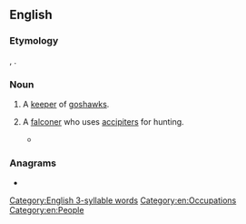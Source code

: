 ==English==

===Etymology===
{{der|en|fro|ostruchier}}, {{m|fro|austruchier}}.

===Noun===
{{en-noun}}

# {{lb|en|obsolete}} A [[keeper]] of [[goshawk]]s.
# {{lb|en|falconry}} A [[falconer]] who uses [[accipiter]]s for hunting.
#* {{quote-book|en|author=T[erence] H[anbury] White|authorlink=T. H. White|chapter=I|title={{w|The Once and Future King}}|location=New York, N.Y.|publisher={{w|G. P. Putnam's Sons}}|year=1958|section=book I (''The Sword in the Stone'')|isbn=978-0-399-10597-5|passage=Just as in modern shooting, you must never offer criticism to the man in command, so in hawking it was important that no outside advice should be allowed to disturb the judgment of the '''austringer'''.}}

===Anagrams===
* {{anagrams|en|a=aeginrrstu|garnitures|treasuring}}

[[Category:English 3-syllable words]]
[[Category:en:Occupations]]
[[Category:en:People]]